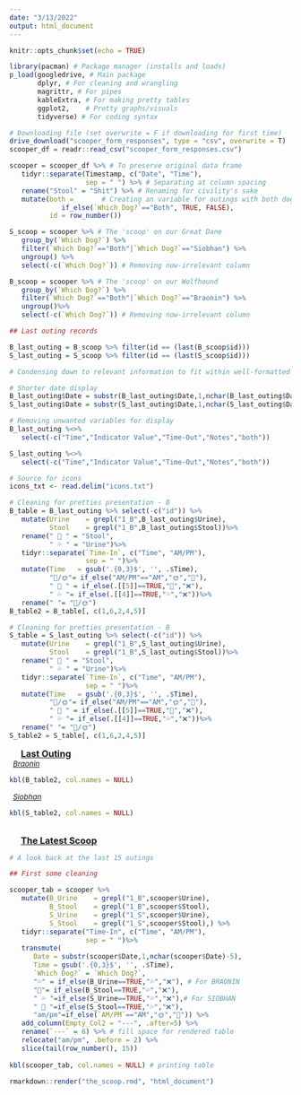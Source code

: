 ```yaml
---
date: "3/13/2022"
output: html_document
---
```

```r
knitr::opts_chunk$set(echo = TRUE)
```


```r
library(pacman) # Package manager (installs and loads)
p_load(googledrive, # Main package
       dplyr, # For cleaning and wrangling
       magrittr, # For pipes
       kableExtra, # For making pretty tables
       ggplot2,    # Pretty graphs/visuals
       tidyverse) # For coding syntax

# Downloading file (set overwrite = F if downloading for first time)
drive_download("scooper_form_responses", type = "csv", overwrite = T)
scooper_df = readr::read_csv("scooper_form_responses.csv")

scooper = scooper_df %>% # To preserve original data frame
   tidyr::separate(Timestamp, c("Date", "Time"),
                   sep = " ") %>% # Separating at column spacing
   rename("Stool" = "Shit") %>% # Renaming for civility's sake
   mutate(both =       # Creating an variable for outings with both dogs
             if_else(`Which Dog?`=="Both", TRUE, FALSE),
          id = row_number())

S_scoop = scooper %>% # The 'scoop' on our Great Dane
   group_by(`Which Dog?`) %>%
   filter(`Which Dog?`=="Both"|`Which Dog?`=="Siobhan") %>%
   ungroup() %>%
   select(-c(`Which Dog?`)) # Removing now-irrelevant column

B_scoop = scooper %>% # The 'scoop' on our Wolfhound
   group_by(`Which Dog?`) %>%
   filter(`Which Dog?`=="Both"|`Which Dog?`=="Braonin") %>%
   ungroup()%>%
   select(-c(`Which Dog?`)) # Removing now-irrelevant column

```

```r

## Last outing records

B_last_outing = B_scoop %>% filter(id == (last(B_scoop$id)))
S_last_outing = S_scoop %>% filter(id == (last(S_scoop$id)))

# Condensing down to relevant information to fit within well-formatted table

# Shorter date display
B_last_outing$Date = substr(B_last_outing$Date,1,nchar(B_last_outing$Date)-5)
S_last_outing$Date = substr(S_last_outing$Date,1,nchar(S_last_outing$Date)-5)

# Removing unwanted variables for display
B_last_outing %<>%
   select(-c("Time","Indicator Value","Time-Out","Notes","both"))

S_last_outing %<>%
   select(-c("Time","Indicator Value","Time-Out","Notes","both"))
```



```r
# Source for icons
icons_txt <- read.delim("icons.txt")

# Cleaning for pretties presentation - B
B_table = B_last_outing %>% select(-c("id")) %>%
   mutate(Urine    = grepl("1_B",B_last_outing$Urine),
          Stool    = grepl("1_B",B_last_outing$Stool))%>%
   rename(" 💩 " = "Stool",
          " 💦 " = "Urine")%>%
   tidyr::separate(`Time-In`, c("Time", "AM/PM"),
                   sep = " ")%>%
   mutate(Time   = gsub('.{0,3}$', '', .$Time),
          "🌚/🌞"= if_else("AM/PM"=="AM","🌞","🌚"),
          " 💩 " = if_else(.[[5]]==TRUE,"💩","❌"),
          " 💦 "= if_else(.[[4]]==TRUE,"💦","❌"))%>%
   rename(" "= "🌚/🌞")
B_table2 = B_table[, c(1,6,2,4,5)]
```

```r
# Cleaning for pretties presentation - B
S_table = S_last_outing %>% select(-c("id")) %>%
   mutate(Urine    = grepl("1_B",S_last_outing$Urine),
          Stool    = grepl("1_B",S_last_outing$Stool))%>%
   rename(" 💩 " = "Stool",
          " 💦 " = "Urine")%>%
   tidyr::separate(`Time-In`, c("Time", "AM/PM"),
                   sep = " ")%>%
   mutate(Time   = gsub('.{0,3}$', '', .$Time),
          "🌚/🌞"= if_else("AM/PM"=="AM","🌞","🌚"),
          " 💩 " = if_else(.[[5]]==TRUE,"💩","❌"),
          " 💦 "= if_else(.[[4]]==TRUE,"💦","❌"))%>%
   rename(" "= "🌚/🌞")
S_table2 = S_table[, c(1,6,2,4,5)]
```


<font size="3.75">&emsp; <u>**Last Outing**</u></font>  
<font size="2.5"><i>&ensp;<u>Braonin</font></i></u>
```r
kbl(B_table2, col.names = NULL)
```
<font size="2.5"><i>&ensp;<u>Siobhan</font></i></u>
```r
kbl(S_table2, col.names = NULL)  
```
<br>
<font size="3.75">&emsp; <u>**The Latest Scoop**</u></font>
```r
# A look back at the last 15 outings 

## First some cleaning

scooper_tab = scooper %>% 
   mutate(B_Urine    = grepl("1_B",scooper$Urine),
          B_Stool    = grepl("1_B",scooper$Stool),
          S_Urine    = grepl("1_S",scooper$Urine),
          S_Stool    = grepl("1_S",scooper$Stool),) %>%
   tidyr::separate("Time-In", c("Time", "AM/PM"),
                   sep = " ")%>%
   transmute(
      Date = substr(scooper$Date,1,nchar(scooper$Date)-5),
      Time = gsub('.{0,3}$', '', .$Time),
      `Which Dog?` = `Which Dog?`,
      "💦" = if_else(B_Urine==TRUE,"💦","❌"), # For BRAONIN
      "💩"= if_else(B_Stool==TRUE,"💦","❌"),
      " 💦 "=if_else(S_Urine==TRUE,"💦","❌"),# For SIOBHAN
      " 💩 "=if_else(S_Stool==TRUE,"💦","❌"),
      "am/pm"=if_else(`AM/PM`=="AM","🌞","🌚")) %>%
   add_column(Empty_Col2 = "---", .after=5) %>%
   rename(`---` = 6) %>% # fill space for rendered table
   relocate("am/pm", .before = 2) %>%
   slice(tail(row_number(), 15))
   
kbl(scooper_tab, col.names = NULL) # printing table
```

```r
rmarkdown::render("the_scoop.rmd", "html_document")
```

